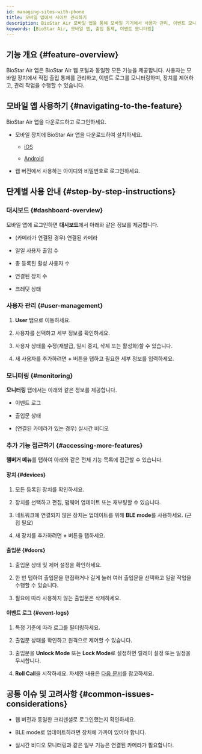 ```yaml
---
id: managing-sites-with-phone
title: 모바일 앱에서 사이트 관리하기
description: BioStar Air 모바일 앱을 통해 모바일 기기에서 사용자 관리, 이벤트 모니터링, 장치 제어 및 관리 작업 수행 방법을 안내합니다.
keywords: [BioStar Air, 모바일 앱, 출입 통제, 이벤트 모니터링]
---
```



## 기능 개요 {#feature-overview}

BioStar Air 앱은 BioStar Air 웹 포털과 동일한 모든 기능을 제공합니다. 사용자는 모바일 장치에서 직접 출입 통제를 관리하고, 이벤트 로그를 모니터링하며, 장치를 제어하고, 관리 작업을 수행할 수 있습니다.

<CustomerNote />


## 모바일 앱 사용하기 {#navigating-to-the-feature}

BioStar Air 앱을 다운로드하고 로그인하세요.

* 모바일 장치에 BioStar Air 앱을 다운로드하여 설치하세요.

  * [iOS](https://apps.apple.com/us/app/airfob-pro/id1659959609)

  * [Android](https://play.google.com/store/apps/details?id=com.mocainc.afs2pro)

* 웹 버전에서 사용하는 아이디와 비밀번호로 로그인하세요.


## 단계별 사용 안내 {#step-by-step-instructions}

<Steps>

<Step>

### 대시보드 {#dashboard-overview}

모바일 앱에 로그인하면 **대시보드**에서 아래와 같은 정보를 제공합니다.

* (카메라가 연결된 경우) 연결된 카메라

* 일일 사용자 출입 수

* 총 등록된 활성 사용자 수

* 연결된 장치 수

* 크레딧 상태

</Step>
<Step>

### 사용자 관리 {#user-management}

1. **User** 탭으로 이동하세요.

1. 사용자를 선택하고 세부 정보를 확인하세요.

1. 사용자 상태를 수정(재발급, 일시 중지, 삭제 또는 활성화)할 수 있습니다.

1. 새 사용자를 추가하려면 **+** 버튼을 탭하고 필요한 세부 정보를 입력하세요.

</Step>
<Step>

### 모니터링 {#monitoring}

**모니터링** 탭에서는 아래와 같은 정보를 제공합니다.

* 이벤트 로그

* 출입문 상태

* (연결된 카메라가 있는 경우) 실시간 비디오

</Step>
<Step>

### 추가 기능 접근하기 {#accessing-more-features}

**햄버거 메뉴**를 탭하여 아래와 같은 전체 기능 목록에 접근할 수 있습니다.

#### 장치 {#devices}

1. 모든 등록된 장치를 확인하세요.

1. 장치를 선택하고 편집, 펌웨어 업데이트 또는 재부팅할 수 있습니다.

1. 네트워크에 연결되지 않은 장치는 업데이트를 위해 **BLE mode**를 사용하세요. (근접 필요)

1. 새 장치를 추가하려면 **+** 버튼을 탭하세요.

#### 출입문 {#doors}

1. 출입문 상태 및 제어 설정을 확인하세요.

1. 한 번 탭하여 출입문을 편집하거나 길게 눌러 여러 출입문을 선택하고 일괄 작업을 수행할 수 있습니다.

1. 필요에 따라 사용하지 않는 출입문은 삭제하세요.

#### 이벤트 로그 {#event-logs}

1. 특정 기준에 따라 로그를 필터링하세요.

1. 출입문 상태를 확인하고 원격으로 제어할 수 있습니다.

1. 출입문을 **Unlock Mode** 또는 **Lock Mode**로 설정하면 릴레이 설정 또는 일정을 무시합니다.

1. **Roll Call**을 시작하세요. 자세한 내용은 [다음 문서](managing-roll-call-fire-muster)를 참고하세요.

</Step>
</Steps>

## 공통 이슈 및 고려사항 {#common-issues-considerations}

* 웹 버전과 동일한 크리덴셜로 로그인했는지 확인하세요.

* BLE mode로 업데이트하려면 장치에 가까이 있어야 합니다.

* 실시간 비디오 모니터링과 같은 일부 기능은 연결된 카메라가 필요합니다.